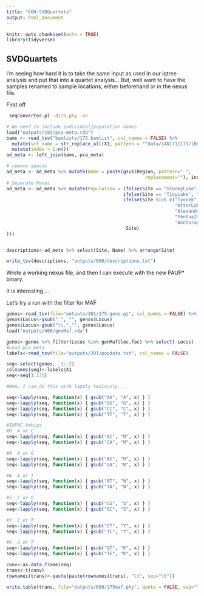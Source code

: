 ```yaml
---
title: "600-SVDQuartets"
output: html_document
---
```


```r
knitr::opts_chunk$set(echo = TRUE)
library(tidyverse)
```

## SVDQuartets

I'm seeing how hard it is to take the same input as used in our iqtree analysis and put that into a quartet analysis... But, well want to have the samples renamed to sample locations, either beforehand or in the nexus file.

First off
```sh
 seqConverter.pl -d175.phy -on
```


```r

# We need to include individual/population names
load("outputs/103/pca-meta.rda")
bams <- read_tsv("bamlists/175.bamlist", col_names = FALSE) %>%
  mutate(vcf_name = str_replace_all(X1, pattern = "^data/|AN1711171/|BK1703222/|_sorted.*$", "")) %>%
  mutate(index = 1:n())
ad_meta <- left_join(bams, pca_meta)

# remove spaces
ad_meta <- ad_meta %>% mutate(Name = paste(gsub(Region, pattern=" ",
                                                   replacement=""), index, sep="_"))
# Separate Kenai
ad_meta <- ad_meta %>% mutate(Population = ifelse(Site == "StormyLake", "Kenai",
                                           ifelse(Site == "TinyLake", "Kenai",
                                           ifelse(Site %in% c("Tyonek", "ShellLake", "AndersonLake",
                                                              "OtterLake", "BulchitnaLake",
                                                              "AlexanderLake",
                                                              "YentnaIndianCreek", "DeshkaRiver"), 
                                                              "AnchorageBowl",
                                            Site)
)))


descriptions<-ad_meta %>% select(Site, Name) %>% arrange(Site)

write_tsv(descriptions, "outputs/600/descriptions.txt")
```

Wrote a working nexus file, and then I can execute with the new PAUP* binary.  

It is interesting....

Let's try a run with the filter for MAF

```r
genos<-read_tsv(file="outputs/301/175.geno.gz", col_names = FALSE) %>% mutate(Locus=paste(X1,X2,sep="-"))
genos$Locus<-gsub("_", "", genos$Locus)
genos$Locus<-gsub("\\.","", genos$Locus)
load("outputs/400/genMaf.rda")

genos<-genos %>% filter(Locus %in% genMaf$loc.fac) %>% select(-Locus)
#Load pca_meta
labels<-read_tsv(file="outputs/201/popdata.txt", col_names = FALSE)

seq<-select(genos, -1:-2)
colnames(seq)<-labels$X1
seq<-seq[1:175]

#Hmm, I can do this with lapply tediously...

seq<-lapply(seq, function(x) { gsub("AA", "A", x) } )
seq<-lapply(seq, function(x) { gsub("GG", "G", x) } )
seq<-lapply(seq, function(x) { gsub("CC", "C", x) } )
seq<-lapply(seq, function(x) { gsub("TT", "T", x) } )

#IUPAC Ambigs 
#M	A or C
seq<-lapply(seq, function(x) { gsub("AC", "M", x) } )
seq<-lapply(seq, function(x) { gsub("CA", "M", x) } )

#R	A or G	
seq<-lapply(seq, function(x) { gsub("AG", "R", x) } )
seq<-lapply(seq, function(x) { gsub("GA", "R", x) } )

#W	A or T	
seq<-lapply(seq, function(x) { gsub("AT", "W", x) } )
seq<-lapply(seq, function(x) { gsub("TA", "W", x) } )

#S	C or G	
seq<-lapply(seq, function(x) { gsub("CG", "S", x) } )
seq<-lapply(seq, function(x) { gsub("GC", "S", x) } )

#Y	C or T	
seq<-lapply(seq, function(x) { gsub("CT", "Y", x) } )
seq<-lapply(seq, function(x) { gsub("TC", "Y", x) } )

#K	G or T
seq<-lapply(seq, function(x) { gsub("GT", "K", x) } )
seq<-lapply(seq, function(x) { gsub("TG", "K", x) } )

conv<-as.data.frame(seq)
trans<-t(conv)
rownames(trans)<-paste(paste(rownames(trans), "\t", sep="\t"))

write.table(trans, file="outputs/600/175maf.phy", quote = FALSE, sep="", row.names = TRUE, col.names=FALSE)

```
